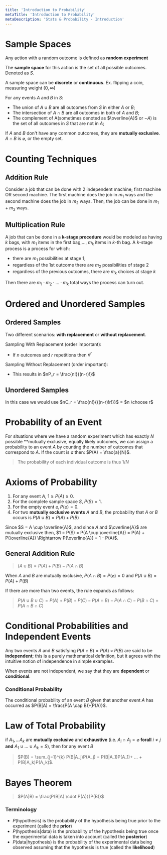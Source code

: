 ```yaml
---
title: 'Introduction to Probability'
metaTitle: 'Introduction to Probability'
metaDescription: 'Stats & Probability - Introduction'
---
```


<link
  rel="stylesheet"
  href="https://cdn.jsdelivr.net/npm/katex@0.11.0/dist/katex.min.css"
  integrity="sha384-BdGj8xC2eZkQaxoQ8nSLefg4AV4/AwB3Fj+8SUSo7pnKP6Eoy18liIKTPn9oBYNG"
  crossOrigin="anonymous"
/>

# Sample Spaces

Any action with a random outcome is defined as **random experiment**

The **sample space** for this action is the set of all possible outcomes. Denoted as $S$.

A sample space can be **discrete** or **continuous**. Ex. flipping a coin, measuring weight $(0, \infty)$

For any events $A$ and $B$ in $S$:

- The union of $A \cup B$ are all outcomes from $S$ in either $A$ or $B$;
- The intersection of $A \cap B$ are all outcomes in both of $A$ and $B$;
- The complement of A(sometimes denoted as $\overline{A}$ or $-A$) is the set of all outcomes in $S$ that are not in $A$;

If $A$ and $B$ don't have any common outcomes, they are **mutually exclusive**. $A \cap B$ is $\varnothing$, or the empty set.

# Counting Techniques

## Addition Rule

Consider a job that can be done with 2 independent machine; first machine OR second machine. The first machine does the job in $m_1$ ways and the second machine does the job in $m_2$ ways. Then, the job can be done in $m_1 + m_2$ ways.

## Multiplication Rule

A job that can be done in a **k-stage procedure** would be modeled as having $k$ bags, with $m_1$ items in the first bag,..., $m_k$ items in $k$-th bag. A $k$-stage process is a process for which:

- there are $m_1$ possibilities at stage 1;
- regardless of the 1st outcome there are $m_2$ possibilities of stage 2
- regardless of the previous outcomes, there are $m_k$ choices at stage $k$

Then there are $m_1\cdot m_2\cdot ...\cdot m_k$ total ways the process can turn out.

# Ordered and Unordered Samples

## Ordered Samples

Two different scenarios: **with replacement** or **without replacement**.

Sampling With Replacement (order important):

- If $n$ outcomes and $r$ repetitions then $n^r$

Sampling Without Replacement (order important):

- This results in $nP_r = \frac{n!}{(n-r)!}$

## Unordered Samples

In this case we would use $nC_r = \frac{n!}{{(n-r)!r!}}$ = $n \choose r$

# Probability of an Event

For situations where we have a random experiment which has exactly $N$ possible \*\*mutually exclusive, equally likely outcomes, we can assign a probability to an event $A$ by counting the number of outcomes that correspond to $A$. If the count is $a$ then: $P(A) = \frac{a}{N}$.

> The probability of each individual outcome is thus $1/N$

# Axioms of Probability

1. For any event $A$, $1 \geq P(A) \geq 0$.
2. For the complete sample space $S$, $P(S) = 1$.
3. For the empty event $\varnothing, P(\varnothing) = 0$.
4. For two **mutually exclusive events** $A$ and $B$, the probability that $A$ or $B$ occurs is $P(A \cup B) = P(A) + P(B)$

Since $S = A \cup \overline{A}$, and since $A$ and $\overline{A}$ are mutually exclusive then, $1 = P(S) = P(A \cup \overline{A}) = P(A) + P(\overline{A}) \Rightarrow P(\overline{A}) = 1 - P(A)$.

## General Addition Rule

> $(A \cup B) = P(A) + P(B) - P(A \cap B)$

When $A$ and $B$ are mutually exclusive, $P(A \cap B) = P(\varnothing) = 0$ and $P(A \cup B) = P(A) + P(B)$

If there are more than two events, the rule expands as follows:

> $P(A \cup B \cup C) = P(A) + P(B) + P(C) - P(A \cap B) - P(A \cap C) - P(B \cap C) + P (A \cap B \cap C)$

# Conditional Probabilities and Independent Events

Any two events $A$ and $B$ satisfying $P(A \cap B) = P(A) \times P(B)$ are said to be **independent**; this is a purely mathematical definition, but it agrees with the intuitive notion of independence in simple examples.

When events are not independent, we say that they are **dependent** or **conditional**.

### Conditional Probability

The conditional probability of an event $B$ given that another event $A$ has occurred as $P(B|A) = \frac{P(A \cap B)}{P(A)}$.

# Law of Total Probability

if $A_1, ...A_k$ are **mutually exclusive** and **exhaustive** (i.e. $A_i \cap A_j = \varnothing$ **forall** $i \neq j$ **and** $A_1 \cup ... \cup A_k = S$), then for any event $B$

> $P(B) = \sum_{j=1}^{k} P(B|A_j)P(A_j) = P(B|A_1)P(A_1)+ ... + P(B|A_k)P(A_k)$.

# Bayes Theorem

> $P(A|B) = \frac{P(B|A) \cdot P(A)}{P(B)}$

### Terminology

- $P$(hypothesis) is the probability of the hypothesis being true prior to the experiment (called the **prior**)
- $P$(hypothesis|data) is the probability of the hypothesis being true once the experimental data is taken into account (called the **posterior**)
- $P$(data|hypothesis) is the probability of the experimental data being observed assuming that the hypothesis is true (called the **likelihood**)
